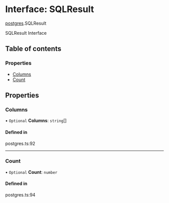 # Interface: SQLResult

[postgres](/templates/protocols/javascript/modules/postgres).SQLResult

SQLResult Interface

## Table of contents

### Properties

- [Columns](/templates/protocols/javascript/modules/postgres.SQLResult#columns)
- [Count](/templates/protocols/javascript/modules/postgres.SQLResult#count)

## Properties

### Columns

• `Optional` **Columns**: `string`[]

#### Defined in

postgres.ts:92

___

### Count

• `Optional` **Count**: `number`

#### Defined in

postgres.ts:94

